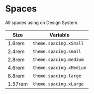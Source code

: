 
<Meta title="🚀 Get Started/Tokens/Spaces" />

# Spaces

All spaces using on Design System.

| Size    | Variable                |
| ------- | ----------------------- |
| 1.6rem  | `theme.spacing.xSmall`  |
| 2.4rem  | `theme.spacing.small`   |
| 2.8rem  | `theme.spacing.medium`  |
| 4.6rem  | `theme.spacing.xMedium` |
| 8.8rem  | `theme.spacing.large`   |
| 1.57rem | `theme.spacing.xLarge ` |
